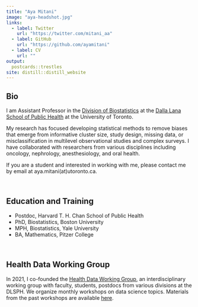 ```yaml
---
title: "Aya Mitani"
image: "aya-headshot.jpg"
links:
  - label: Twitter
    url: "https://twitter.com/mitani_aa"
  - label: GitHub
    url: "https://github.com/ayamitani"
  - label: CV
    url: ""
output:
  postcards::trestles
site: distill::distill_website
---
```

 
 
## **Bio**

I am Assistant Professor in the [Division of Biostatistics](https://www.dlsph.utoronto.ca/division/biostatistics/) at the [Dalla Lana School of Public Health](https://www.dlsph.utoronto.ca/) at the University of Toronto. 
  
My research has focused developing statistical methods to remove biases that emerge from informative cluster size, study design, missing data, or misclassification in multilevel observational studies and complex surveys. I have collaborated with researchers from various disciplines including oncology, nephrology, anesthesiology, and oral health.
  
If you are a student and interested in working with me, please contact me by email at aya.mitani(at)utoronto.ca.

<br>

## **Education and Training**


* Postdoc, Harvard T. H. Chan School of Public Health
* PhD, Biostatistics, Boston University
* MPH, Biostatistics, Yale University
* BA, Mathematics, Pitzer College

<br>

## **Health Data Working Group**

In 2021, I co-founded the [Health Data Working Group](https://health-data-working-group.github.io/), an interdisciplinary working group with faculty, students, postdocs from various divisions at the DLSPH. We organize monthly workshops on data science topics. Materials from the past workshops are available [here](https://health-data-working-group.github.io/event/).





